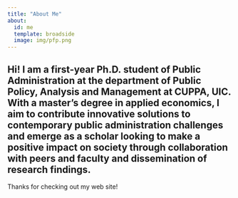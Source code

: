 ```yaml
---
title: "About Me"
about:
  id: me
  template: broadside
  image: img/pfp.png
---
```


:::{#me}

## Hi! I am a first-year Ph.D. student of Public Administration at the department of Public Policy, Analysis and Management at CUPPA, UIC. With a master's degree in applied economics, I aim to contribute innovative solutions to contemporary public administration challenges and emerge as a scholar looking to make a positive impact on society through collaboration with peers and faculty and dissemination of research findings.


:::

Thanks for checking out my web site!
